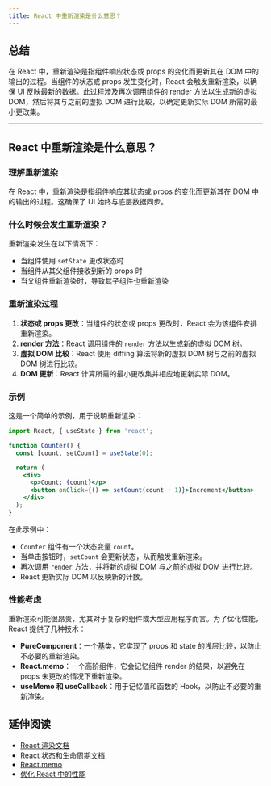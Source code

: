 ```yaml
---
title: React 中重新渲染是什么意思？
---
```


## 总结

在 React 中，重新渲染是指组件响应状态或 props 的变化而更新其在 DOM 中的输出的过程。当组件的状态或 props 发生变化时，React 会触发重新渲染，以确保 UI 反映最新的数据。此过程涉及再次调用组件的 render 方法以生成新的虚拟 DOM，然后将其与之前的虚拟 DOM 进行比较，以确定更新实际 DOM 所需的最小更改集。

***

## React 中重新渲染是什么意思？

### 理解重新渲染

在 React 中，重新渲染是指组件响应其状态或 props 的变化而更新其在 DOM 中的输出的过程。这确保了 UI 始终与底层数据同步。

### 什么时候会发生重新渲染？

重新渲染发生在以下情况下：

* 当组件使用 `setState` 更改状态时
* 当组件从其父组件接收到新的 props 时
* 当父组件重新渲染时，导致其子组件也重新渲染

### 重新渲染过程

1. **状态或 props 更改**：当组件的状态或 props 更改时，React 会为该组件安排重新渲染。
2. **render 方法**：React 调用组件的 `render` 方法以生成新的虚拟 DOM 树。
3. **虚拟 DOM 比较**：React 使用 diffing 算法将新的虚拟 DOM 树与之前的虚拟 DOM 树进行比较。
4. **DOM 更新**：React 计算所需的最小更改集并相应地更新实际 DOM。

### 示例

这是一个简单的示例，用于说明重新渲染：

```jsx
import React, { useState } from 'react';

function Counter() {
  const [count, setCount] = useState(0);

  return (
    <div>
      <p>Count: {count}</p>
      <button onClick={() => setCount(count + 1)}>Increment</button>
    </div>
  );
}
```

在此示例中：

* `Counter` 组件有一个状态变量 `count`。
* 当单击按钮时，`setCount` 会更新状态，从而触发重新渲染。
* 再次调用 `render` 方法，并将新的虚拟 DOM 与之前的虚拟 DOM 进行比较。
* React 更新实际 DOM 以反映新的计数。

### 性能考虑

重新渲染可能很昂贵，尤其对于复杂的组件或大型应用程序而言。为了优化性能，React 提供了几种技术：

* **PureComponent**：一个基类，它实现了 props 和 state 的浅层比较，以防止不必要的重新渲染。
* **React.memo**：一个高阶组件，它会记忆组件 render 的结果，以避免在 props 未更改的情况下重新渲染。
* **useMemo 和 useCallback**：用于记忆值和函数的 Hook，以防止不必要的重新渲染。

## 延伸阅读

* [React 渲染文档](https://reactjs.org/docs/rendering-elements.html)
* [React 状态和生命周期文档](https://reactjs.org/docs/state-and-lifecycle.html)
* [React.memo](https://reactjs.org/docs/react-api.html#reactmemo)
* [优化 React 中的性能](https://reactjs.org/docs/optimizing-performance.html)
